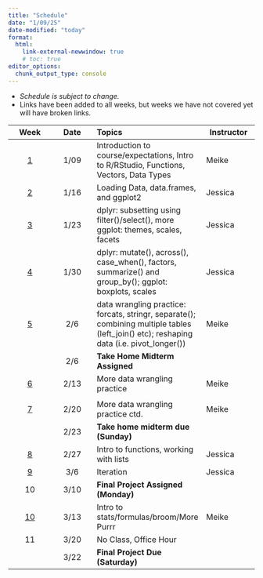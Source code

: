 ```yaml
---
title: "Schedule"
date: "1/09/25"
date-modified: "today"
format: 
  html:
    link-external-newwindow: true
    # toc: true
editor_options: 
  chunk_output_type: console
---
```


-   *Schedule is subject to change.*
-   Links have been added to all weeks, but weeks we have not covered yet will have broken links.

| Week | Date | Topics | Instructor |
|:--:|:--:|:---|----|
| [1](weeks/week_01.qmd) | 1/09 | Introduction to course/expectations, Intro to R/RStudio, Functions, Vectors, Data Types | Meike |
| [2](weeks/week_02.qmd) | 1/16 | Loading Data, data.frames, and ggplot2 | Jessica |
| [3](weeks/week_03.qmd) | 1/23 | dplyr: subsetting using filter()/select(), more ggplot: themes, scales, facets | Jessica |
| [4](weeks/week_04.qmd) | 1/30 | dplyr: mutate(), across(), case_when(), factors, summarize() and group_by(); ggplot: boxplots, scales | Jessica |
| [5](weeks/week_05.qmd) | 2/6 |  data wrangling practice: forcats, stringr, separate(); combining multiple tables (left_join() etc); reshaping data (i.e. pivot_longer()) | Meike |
|  | 2/6 | **Take Home Midterm Assigned** |  |
| [6](weeks/week_06.qmd) | 2/13 | More data wrangling practice | Meike |
|  |  |  |  |
| [7](weeks/week_07.qmd) | 2/20 | More data wrangling practice ctd.  | Meike |
|  | 2/23 | **Take home midterm due (Sunday)** |  |
| [8](weeks/week_08.qmd) | 2/27 | Intro to functions, working with lists | Jessica |
| [9](weeks/week_09.qmd) | 3/6 | Iteration | Jessica |
| 10 | 3/10 | **Final Project Assigned (Monday)** |  |
| [10](weeks/week_10.qmd) | 3/13 | Intro to stats/formulas/broom/More Purrr | Meike |
| 11 | 3/20 | No Class, Office Hour |  |
|  | 3/22 | **Final Project Due (Saturday)** |  |
